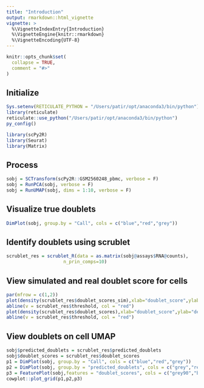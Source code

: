 ```yaml
---
title: "Introduction"
output: rmarkdown::html_vignette
vignette: >
  %\VignetteIndexEntry{Introduction}
  %\VignetteEngine{knitr::rmarkdown}
  %\VignetteEncoding{UTF-8}
---
```


```r
knitr::opts_chunk$set(
  collapse = TRUE,
  comment = "#>"
)
```

## Initialize
```r
Sys.setenv(RETICULATE_PYTHON = "/Users/patir/opt/anaconda3/bin/python")
library(reticulate)
reticulate::use_python("/Users/patir/opt/anaconda3/bin/python")
py_config()

library(scPy2R)
library(Seurat)
library(Matrix)
```

## Process
```r
sobj = SCTransform(scPy2R::GSM2560248_pbmc, verbose = F)
sobj = RunPCA(sobj, verbose = F)
sobj = RunUMAP(sobj, dims = 1:10, verbose = F)
```

## Visualize true doublets
```r
DimPlot(sobj, group.by = "Call", cols = c("blue","red","grey"))
```
## Identify doublets using scrublet
```r
scrublet_res = scrublet_R(data = as.matrix(sobj@assays$RNA@counts),
                     n_prin_comps=10)
```

## View simulated and real doublet score for cells
```r
par(mfrow = c(1,2))
plot(density(scrublet_res$doublet_scores_sim),xlab="doublet_score",ylab="density",main="Simulated data")
abline(v = scrublet_res$threshold, col = "red")
plot(density(scrublet_res$doublet_scores),xlab="doublet_score",ylab="density",main="Real data")
abline(v = scrublet_res$threshold, col = "red")
```

## View doublets on cell UMAP
```r
sobj$predicted_doublets = scrublet_res$predicted_doublets
sobj$doublet_scores = scrublet_res$doublet_scores
p1 = DimPlot(sobj, group.by = "Call", cols = c("blue","red","grey"))
p2 = DimPlot(sobj, group.by = "predicted_doublets", cols = c("grey","red"))
p3 = FeaturePlot(sobj,features = "doublet_scores", cols = c("grey90","black"))
cowplot::plot_grid(p1,p2,p3) 
```

